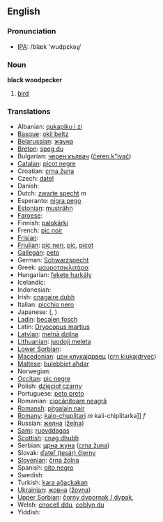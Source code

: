==English==

===Pronunciation===
*[[w:IPA|IPA]]: /blæk 'wudpɛkəɻ/

===Noun===
'''black woodpecker'''

# [[bird]]

===Translations===

*Albanian: [[qukapiku i zi]]
*[[Basque]]: [[okil beltz]]
*[[Belarussian]]: [[жауна]]
*[[Breton]]: [[speg du]]
*Bulgarian: [[черен кълвач]] ([[čeren k"lvač]])
*[[Catalan]]: [[picot negre]]
*Croatian: [[crna žuna]]
*Czech: [[datel]]
*Danish: [[]]
*Dutch: [[zwarte specht]] ''m''
*Esperanto: [[nigra pego]]
*[[Estonian]]: [[musträhn]]
*[[Faroese]]: [[]]
*Finnish: [[palokärki]]
*French: [[pic noir]] '' ''
*[[Frisian]]: [[]]
*[[Friulian]]: [[pic neri]], [[pic]], [[picot]]
*[[Gallegan]]: [[peto]]
*German: [[Schwarzspecht]]
*Greek: [[μαυροτσικλιτάρα]] '' ''
*Hungarian: [[fekete harkály]]
*Icelandic: [[]]
*Indonesian: [[]]
*Irish: [[cnagaire dubh]]
*Italian: [[picchio nero]] '' ''
*Japanese: [[]] ([[]], )
*[[Ladin]]: [[becalen fosch]]
*Latin: [[Dryocopus martius]] '' ''
*[[Latvian]]: [[melnā dzilna]]
*[[Lithuanian]]: [[juodoji meleta]]
*[[Lower Sorbian]]: [[]]
*[[Macedonian]]: [[црн клукаjдрвец]] ([[crn klukajdrvec]])
*[[Maltese]]: [[bulebbiet aħdar]]
*Norwegian: [[]]
*[[Occitan]]: [[pic negre]]
*Polish: [[dzięcioł czarny]] '' ''
*Portuguese: [[peto preto]]
*Romanian: [[ciocănitoare neagră]]
*[[Romansh]]: [[pitgalain nair]]
*[[Romany]]: [[kalo-chuplitari]] ''m'' kali-chiplitarka]] ''f''
*Russian: [[желна]] ([[želna]]) '' ''
*[[Sami]]: [[ruovddagas]]
*[[Scottish]]: [[cnag dhubh]]
*Serbian: [[црна жуна]] ([[crna žuna]])
*Slovak: [[ďateľ (tesár) čierny]]
*[[Slovenian]]: [[črna žolna]]
*Spanish: [[pito negro]] '' ''
*Swedish: [[]]
*Turkish: [[kara ağaçkakan]]
*[[Ukrainian]]: [[жовна]] ([[žovna]])
*[[Upper Sorbian]]: [[čorny dypornak / dypak]], [[]]
*Welsh: [[cnocell ddu]], [[coblyn du]]
*Yiddish: [[]]